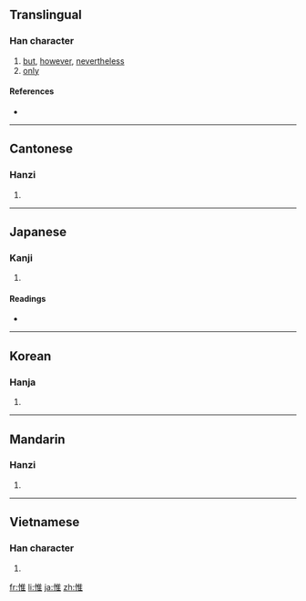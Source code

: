 ==Translingual==

===Han character===
{{Han char|rn=61|rad=心|as=08|sn=11|four=9001<sub>4</sub>|canj=心人土 (POG)}}

# [[but]], [[however]], [[nevertheless]]
# [[only]]

====References====
* {{Han ref|kx=0391.170|dkj=10820|dj=0726.030|hdz=42316.030|uh=60DF|ud=24799|bh=B1A9|bd=45481}}

----

==Cantonese==

===Hanzi===
{{yue-hanzi|jyut=|y=wai4}}

# {{defn|Cantonese|sort=心08}}

----

==Japanese==

===Kanji===
{{ja-kanji|grade=|rs=心08}}

# {{defn|Japanese}}

====Readings====
* {{ja-readings|on=[[い]] (i), [[ゆい]] (yui), [[び]] (bi)|kun=[[おもう]] (omou), [[おもうに]] (omouni), [[これ]] (kore)}}

----

==Korean==

===Hanja===
{{ko-hanja|hangeul=유|eumhun=|rv=yu|mr=yu|y=yu}}

# {{defn|Korean|sort=心08}}

----

==Mandarin==

===Hanzi===
{{cmn-hanzi|pin=[[wéi]] ([[wei2]])|wg=wei<sup>2</sup>}}

# {{defn|Mandarin|sort=心08}}

----

==Vietnamese==

===Han character===
{{vi-hantu|[[duy]]|rs=心08}}

# {{defn|Vietnamese|sort=心08}}

[[fr:惟]]
[[li:惟]]
[[ja:惟]]
[[zh:惟]]